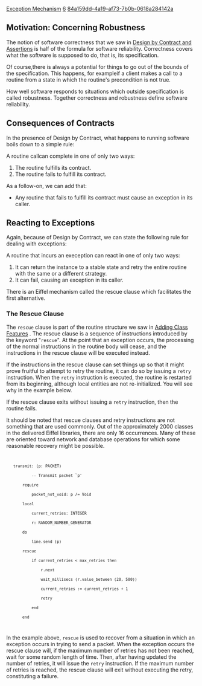 [[Property:title|Exception Mechanism]]
[[Property:weight|6]]
[[Property:uuid|84a159dd-4a19-af73-7b0b-0618a284142a]]
==Motivation: Concerning Robustness==

The notion of software correctness that we saw in [[Design by Contract and Assertions|Design by Contract and Assertions]]  is half of the formula for software reliability. Correctness covers what the software is supposed to do, that is, its specification. 

Of course,there is always a potential for things to go out of the bounds of the specification. This happens, for exampleif a client makes a call to a routine from a state in which the routine's precondition is not true. 

How well software responds to situations which outside specification is called robustness. Together correctness and robustness define software reliability. 

==Consequences of Contracts==

In the presence of Design by Contract, what happens to running software boils down to a simple rule:

A routine callcan complete in one of only two ways:
# The routine fulfills its contract. 
# The routine fails to fulfill its contract. 

As a follow-on, we can add that:
* Any routine that fails to fulfill its contract must cause an exception in its caller. 

==Reacting to Exceptions==

Again, because of Design by Contract, we can state the following rule for dealing with exceptions:

A routine that incurs an exeception can react in one of only two ways:
# It can return the instance to a stable state and retry the entire routine with the same or a different strategy. 
# It can fail, causing an exception in its caller. 

There is an Eiffel mechanism called the rescue clause which facilitates the first alternative. 

===The Rescue Clause===

The <code>rescue</code> clause is part of the routine structure we saw in [[Adding Class Features|Adding Class Features]] . The rescue clause is a sequence of instructions introduced by the keyword "<code>rescue</code>". At the point that an exception occurs, the processing of the normal instructions in the routine body will cease, and the instructions in the rescue clause will be executed instead. 

If the instructions in the rescue clause can set things up so that it might prove fruitful to attempt to retry the routine, it can do so by issuing a <code>retry</code> instruction. When the <code>retry</code> instruction is executed, the routine is restarted from its beginning, although local entities are not re-initialized. You will see why in the example below. 

If the rescue clause exits without issuing a <code>retry</code> instruction, then the routine fails. 

It should be noted that rescue clauses and retry instructions are not something that are used commonly. Out of the approximately 2000 classes in the delivered Eiffel libraries, there are only 16 occurrences. Many of these are oriented toward network and database operations for which some reasonable recovery might be possible. 
<code>
    transmit: (p: PACKET)
            -- Transmit packet `p'
        require
            packet_not_void: p /= Void
        local
            current_retries: INTEGER
            r: RANDOM_NUMBER_GENERATOR
        do
            line.send (p)
        rescue
            if current_retries < max_retries then
                r.next
                wait_millisecs (r.value_between (20, 500))
                current_retries := current_retries + 1
                retry
            end
        end
</code>

In the example above, <code>rescue</code> is used to recover from a situation in which an exception occurs in trying to send a packet. When the exception occurs the rescue clause will, if the maximum number of retries has not been reached, wait for some random length of time. Then, after having updated the number of retries, it will issue the <code>retry</code> instruction. If the maximum number of retries is reached, the rescue clause will exit without executing the retry, constituting a failure. 




